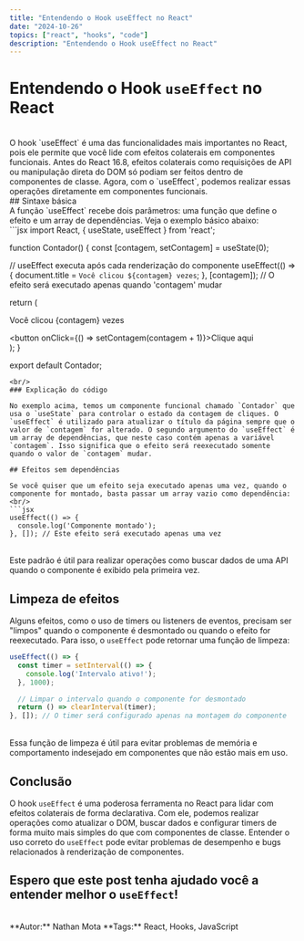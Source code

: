```yaml
---
title: "Entendendo o Hook useEffect no React"
date: "2024-10-26"
topics: ["react", "hooks", "code"]
description: "Entendendo o Hook useEffect no React"
---
```


# Entendendo o Hook `useEffect` no React
<br/>
O hook `useEffect` é uma das funcionalidades mais importantes no React, pois ele permite que você lide com efeitos colaterais em componentes funcionais. Antes do React 16.8, efeitos colaterais como requisições de API ou manipulação direta do DOM só podiam ser feitos dentro de componentes de classe. Agora, com o `useEffect`, podemos realizar essas operações diretamente em componentes funcionais.
<br/>
## Sintaxe básica
<br/>
A função `useEffect` recebe dois parâmetros: uma função que define o efeito e um array de dependências. Veja o exemplo básico abaixo:
<br/>
```jsx
import React, { useState, useEffect } from 'react';

function Contador() {
  const [contagem, setContagem] = useState(0);

  // useEffect executa após cada renderização do componente
  useEffect(() => {
    document.title = `Você clicou ${contagem} vezes`;
  }, [contagem]); // O efeito será executado apenas quando 'contagem' mudar

  return (
    <div>
      <p>Você clicou {contagem} vezes</p>
      <button onClick={() => setContagem(contagem + 1)}>Clique aqui</button>
    </div>
  );
}

export default Contador;
```
<br/>
### Explicação do código

No exemplo acima, temos um componente funcional chamado `Contador` que usa o `useState` para controlar o estado da contagem de cliques. O `useEffect` é utilizado para atualizar o título da página sempre que o valor de `contagem` for alterado. O segundo argumento do `useEffect` é um array de dependências, que neste caso contém apenas a variável `contagem`. Isso significa que o efeito será reexecutado somente quando o valor de `contagem` mudar.

## Efeitos sem dependências

Se você quiser que um efeito seja executado apenas uma vez, quando o componente for montado, basta passar um array vazio como dependência:
<br/>
```jsx
useEffect(() => {
  console.log('Componente montado');
}, []); // Este efeito será executado apenas uma vez
```
<br/>
Este padrão é útil para realizar operações como buscar dados de uma API quando o componente é exibido pela primeira vez.

## Limpeza de efeitos

Alguns efeitos, como o uso de timers ou listeners de eventos, precisam ser "limpos" quando o componente é desmontado ou quando o efeito for reexecutado. Para isso, o `useEffect` pode retornar uma função de limpeza:
<br/>
```jsx
useEffect(() => {
  const timer = setInterval(() => {
    console.log('Intervalo ativo!');
  }, 1000);

  // Limpar o intervalo quando o componente for desmontado
  return () => clearInterval(timer);
}, []); // O timer será configurado apenas na montagem do componente
```
<br/>
Essa função de limpeza é útil para evitar problemas de memória e comportamento indesejado em componentes que não estão mais em uso.

## Conclusão

O hook `useEffect` é uma poderosa ferramenta no React para lidar com efeitos colaterais de forma declarativa. Com ele, podemos realizar operações como atualizar o DOM, buscar dados e configurar timers de forma muito mais simples do que com componentes de classe. Entender o uso correto do `useEffect` pode evitar problemas de desempenho e bugs relacionados à renderização de componentes.

Espero que este post tenha ajudado você a entender melhor o `useEffect`!
<br/>
---
<br/>
**Autor:** Nathan Mota  
**Tags:** React, Hooks, JavaScript
<br/><br/>
